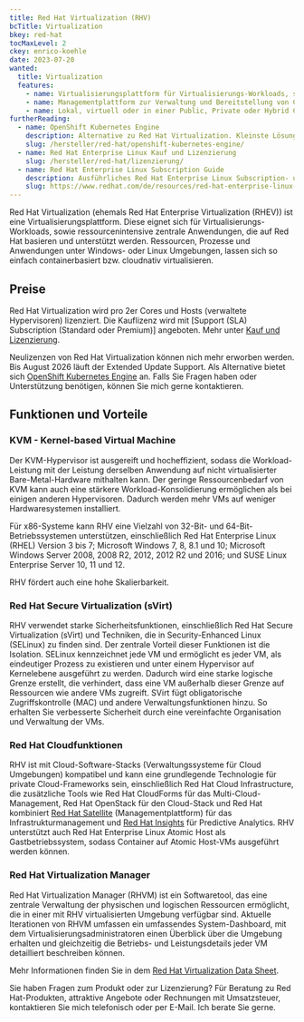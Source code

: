 ```yaml
---
title: Red Hat Virtualization (RHV)
bcTitle: Virtualization
bkey: red-hat
tocMaxLevel: 2
ckey: enrico-koehle
date: 2023-07-20
wanted:
  title: Virtualization
  features:
    - name: Virtualisierungsplattform für Virtualisierungs-Workloads, sowie ressourcenintensive zentrale Anwendungen
    - name: Managementplattform zur Verwaltung und Bereitstellung von Container-Anwendungen
    - name: Lokal, virtuell oder in einer Public, Private oder Hybrid Cloud anwendbar
furtherReading:
  - name: OpenShift Kubernetes Engine
    description: Alternative zu Red Hat Virtualization. Kleinste Lösung für OpenShift Virtualization.
    slug: /hersteller/red-hat/openshift-kubernetes-engine/
  - name: Red Hat Enterprise Linux Kauf und Lizenzierung
    slug: /hersteller/red-hat/lizenzierung/
  - name: Red Hat Enterprise Linux Subscription Guide
    description: Ausführliches Red Hat Enterprise Linux Subscription- und Lizenzierungs-PDF.
    slug: https://www.redhat.com/de/resources/red-hat-enterprise-linux-subscription-guide
---
```




<Intro>

Red Hat Virtualization (ehemals Red Hat Enterprise Virtualization (RHEV)) ist eine Virtualisierungsplattform. Diese eignet sich für Virtualisierungs-Workloads, sowie ressourcenintensive zentrale Anwendungen, die auf Red Hat basieren und unterstützt werden. Ressourcen, Prozesse und Anwendungen unter Windows- oder Linux Umgebungen, lassen sich so einfach containerbasiert bzw. cloudnativ virtualisieren.

</Intro>

<TOC />

## Preise

Red Hat Virtualization wird pro 2er Cores und Hosts (verwaltete Hypervisoren) lizenziert. Die Kauflizenz wird mit [Support (SLA) Subscription (Standard oder Premium)] angeboten. Mehr unter [Kauf und Lizenzierung](/hersteller/red-hat/lizenzierung/).

<Info>

Neulizenzen von Red Hat Virtualization können nich mehr erworben werden. Bis August 2026 läuft der Extended Update Support. Als Alternative bietet sich [OpenShift Kubernetes Engine](/hersteller/red-hat/openshift-kubernetes-engine/) an. Falls Sie Fragen haben oder Unterstützung benötigen, können Sie mich gerne kontaktieren.

</Info>

## Funktionen und Vorteile

### KVM - Kernel-based Virtual Machine

Der KVM-Hypervisor ist ausgereift und hocheffizient, sodass die Workload-Leistung mit der Leistung derselben Anwendung auf nicht virtualisierter Bare-Metal-Hardware mithalten kann. Der geringe Ressourcenbedarf von KVM kann auch eine stärkere Workload-Konsolidierung ermöglichen als bei einigen anderen Hypervisoren. Dadurch werden mehr VMs auf weniger Hardwaresystemen installiert.

Für x86-Systeme kann RHV eine Vielzahl von 32-Bit- und 64-Bit-Betriebssystemen unterstützen, einschließlich Red Hat Enterprise Linux (RHEL) Version 3 bis 7; Microsoft Windows 7, 8, 8.1 und 10; Microsoft Windows Server 2008, 2008 R2, 2012, 2012 R2 und 2016; und SUSE Linux Enterprise Server 10, 11 und 12.

RHV fördert auch eine hohe Skalierbarkeit.

### Red Hat Secure Virtualization (sVirt)

RHV verwendet starke Sicherheitsfunktionen, einschließlich Red Hat Secure Virtualization (sVirt) und Techniken, die in Security-Enhanced Linux (SELinux) zu finden sind. Der zentrale Vorteil dieser Funktionen ist die Isolation. SELinux kennzeichnet jede VM und ermöglicht es jeder VM, als eindeutiger Prozess zu existieren und unter einem Hypervisor auf Kernelebene ausgeführt zu werden. Dadurch wird eine starke logische Grenze erstellt, die verhindert, dass eine VM außerhalb dieser Grenze auf Ressourcen wie andere VMs zugreift. SVirt fügt obligatorische Zugriffskontrolle (MAC) und andere Verwaltungsfunktionen hinzu. So erhalten Sie verbesserte Sicherheit durch eine vereinfachte Organisation und Verwaltung der VMs.


### Red Hat Cloudfunktionen

RHV ist mit Cloud-Software-Stacks (Verwaltungssysteme für Cloud Umgebungen) kompatibel und kann eine grundlegende Technologie für private Cloud-Frameworks sein, einschließlich Red Hat Cloud Infrastructure, die zusätzliche Tools wie Red Hat CloudForms für das Multi-Cloud-Management, Red Hat OpenStack für den Cloud-Stack und Red Hat kombiniert [Red Hat Satellite](/hersteller/red-hat/satellite/) (Managementplattform) für das Infrastrukturmanagement und [Red Hat Insights](https://www.redhat.com/de/technologies/management/insights) für Predictive Analytics. RHV unterstützt auch Red Hat Enterprise Linux Atomic Host als Gastbetriebssystem, sodass Container auf Atomic Host-VMs ausgeführt werden können.


### Red Hat Virtualization Manager

Red Hat Virtualization Manager (RHVM) ist ein Softwaretool, das eine zentrale Verwaltung der physischen und logischen Ressourcen ermöglicht, die in einer mit RHV virtualisierten Umgebung verfügbar sind. Aktuelle Iterationen von RHVM umfassen ein umfassendes System-Dashboard, mit dem Virtualisierungsadministratoren einen Überblick über die Umgebung erhalten und gleichzeitig die Betriebs- und Leistungsdetails jeder VM detailliert beschreiben können.

Mehr Informationen finden Sie in dem [Red Hat Virtualization Data Sheet](https://www.redhat.com/rhdc/managed-files/rh-red-hat-enterprise-virtualization-datasheet-inc0357242lw-201609-a4-de.pdf).


<GetInTouch theme="light">

Sie haben Fragen zum Produkt oder zur Lizenzierung? Für Beratung zu Red Hat-Produkten, attraktive Angebote oder Rechnungen mit Umsatzsteuer, kontaktieren Sie mich telefonisch oder per E-Mail. Ich berate Sie gerne.

</GetInTouch>
